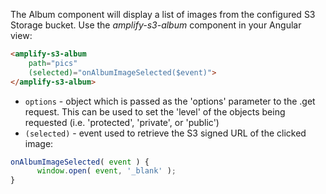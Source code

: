 The Album component will display a list of images from the configured S3 Storage bucket. Use the *amplify-s3-album* component in your Angular view:

```html
<amplify-s3-album 
    path="pics" 
    (selected)="onAlbumImageSelected($event)">
</amplify-s3-album>
```
- `options` - object which is passed as the 'options' parameter to the .get request.  This can be used to set the 'level' of the objects being requested (i.e. 'protected', 'private', or 'public')
- `(selected)` - event used to retrieve the S3 signed URL of the clicked image:

```javascript
onAlbumImageSelected( event ) {
      window.open( event, '_blank' );
}
```